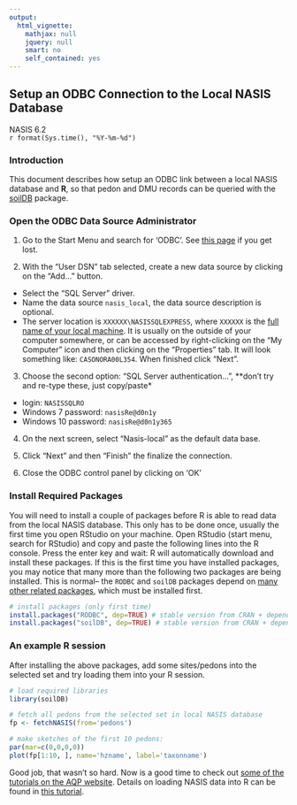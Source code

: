 ```yaml
---
output:
  html_vignette:
    mathjax: null
    jquery: null
    smart: no
    self_contained: yes
---
```


## Setup an ODBC Connection to the Local NASIS Database
NASIS 6.2
<br>`r format(Sys.time(), "%Y-%m-%d")`


### Introduction
This document describes how setup an ODBC link between a local NASIS database and **R**, so that pedon and DMU records can be queried with the [soilDB](http://ncss-tech.github.io/AQP/soilDB/soilDB-Intro.html) package.


### Open the ODBC Data Source Administrator
1. Go to the Start Menu and search for 'ODBC'. See [this page](http://msdn.microsoft.com/en-us/library/ms188691.aspx) if you get lost. 
 
2. With the "User DSN" tab selected, create a new data source by clicking on the "Add..." button. 
  + Select the "SQL Server" driver.
  + Name the data source `nasis_local`, the data source description is optional.
  + The server location is `XXXXXX\NASISSQLEXPRESS`, where `XXXXXX` is the [full name of your local machine](http://windows.microsoft.com/en-us/windows7/find-your-computer-name). It is usually on the outside of your computer somewhere, or can be accessed by right-clicking on the "My Computer" icon and then clicking on the "Properties" tab. It will look something like: `CASONORA00L354`. When finished click "Next".
  
3. Choose the second option: "SQL Server authentication...", **don't try and re-type these, just copy/paste*
  + login: `NASISSQLRO` 
  + Windows 7 password: `nasisRe@d0n1y`
  + Windows 10 password: `nasisRe@d0n1y365`
  
4. On the next screen, select "Nasis-local" as the default data base.

5. Click "Next" and then "Finish" the finalize the connection.

6. Close the ODBC control panel by clicking on 'OK'


### Install Required Packages
You will need to install a couple of packages before R is able to read data from the local NASIS database. This only has to be done once, usually the first time you open RStudio on your machine. Open RStudio (start menu, search for RStudio) and copy and paste the following lines into the R console. Press the enter key and wait: R will automatically download and install these packages. If this is the first time you have installed packages, you may notice that many more than the following two packages are being installed. This is normal-- the `RODBC` and `soilDB` packages depend on [many other related packages](http://mran.revolutionanalytics.com/packagedata/graphs/soilDB.png), which must be installed first.

```r
# install packages (only first time)
install.packages("RODBC", dep=TRUE) # stable version from CRAN + dependencies
install.packages("soilDB", dep=TRUE) # stable version from CRAN + dependencies
```


### An example R session
After installing the above packages, add some sites/pedons into the selected set and try loading them into your R session.
```r
# load required libraries
library(soilDB)

# fetch all pedons from the selected set in local NASIS database
fp <- fetchNASIS(from='pedons')

# make sketches of the first 10 pedons:
par(mar=c(0,0,0,0))
plot(fp[1:10, ], name='hzname', label='taxonname')
```

Good job, that wasn't so hard. Now is a good time to check out [some of the tutorials on the AQP website](http://ncss-tech.github.io/AQP/). Details on loading NASIS data into R can be found in [this tutorial](http://ncss-tech.github.io/AQP/soilDB/fetchNASIS-mini-tutorial.html).







